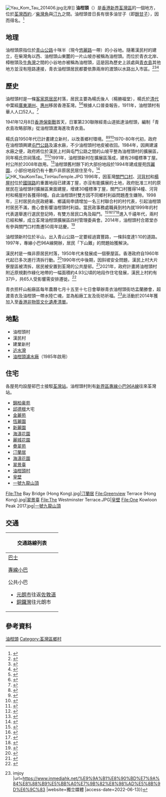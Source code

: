 [[File:Yau_Kom_Tau_201406.jpg|thumb]]北岸]]
'''油柑頭'''（{{lang-en|'''Yau Kom Tau'''}}）是[[香港|香港]][[新界|新界]][[荃灣區|荃灣區]]的一個地方，位於[[荃灣西約|荃灣西約]]／[[柴灣角|柴灣角]]與[[汀九|汀九]]之間。油柑頭昔日長有很多油甘子（即[[餘甘子|餘甘子]]），因而得名。<ref>{{Cite book|title=Hongkong, around and about|last=Samuel Henry Peplow|publisher=Ye Olde Printerie|year=1931|pages=196}}</ref>

== 地理 ==
油柑頭原指位於[[青山公路|青山公路]]十咪半（現今[[悠麗路|悠麗路]]一帶）的小谷地。隨著漢民村的建立，在柴灣角以西、油柑頭山東麓的一片山坡亦被稱為油柑頭。而位於青衣北岸、樟樹頭及[[牛角灣|牛角灣]]之間的小谷地亦被稱為油柑頭，這是因為歷史上該處與[[青衣島|青衣島]]其他地方並沒有陸路連接，青衣油柑頭居民都要依靠兩岸的渡頭以水路出入市區。<ref>{{Cite book|title=Report of the Director of Public Works for the Year 1964/65|last=Hong Kong Public Works Department|year=1964}}</ref><ref>{{Cite web |date=1982-08-17 |title=(青衣)油柑頭塌屋疑有人失蹤 |url=https://mmis.hkpl.gov.hk/coverpage/-/coverpage/view?_coverpage_WAR_mmisportalportlet_hsf=%E6%B2%B9%E6%9F%91%E9%A0%AD&_coverpage_WAR_mmisportalportlet_actual_q=%28%20%28%20allTermsMandatory%3A%28true%29%20OR+all_dc.title%3A%28%E6%B2%B9%E6%9F%91%E9%A0%AD%29%20OR+all_dc.creator%3A%28%E6%B2%B9%E6%9F%91%E9%A0%AD%29%20OR+all_dc.contributor%3A%28%E6%B2%B9%E6%9F%91%E9%A0%AD%29%20OR+all_dc.subject%3A%28%E6%B2%B9%E6%9F%91%E9%A0%AD%29%20OR+fulltext%3A%28%E6%B2%B9%E6%9F%91%E9%A0%AD%29%20OR+all_dc.description%3A%28%E6%B2%B9%E6%9F%91%E9%A0%AD%29%20%29%20%29&_coverpage_WAR_mmisportalportlet_sort_field=dc.publicationdate_bsort&p_r_p_-1078056564_c=QF757YsWv58StS6UNkXpiqQDefLfUN2K&_coverpage_WAR_mmisportalportlet_o=31&_coverpage_WAR_mmisportalportlet_sort_order=desc |publisher=香港工商日報}}</ref><ref>{{Cite web |date=1981-11-09 |title=爲配合淸潔香港運動改善環境衛生而建造之第一條石屎鄉村小路已在靑衣島油柑頭建成 |url=https://mmis.hkpl.gov.hk/coverpage/-/coverpage/view?_coverpage_WAR_mmisportalportlet_hsf=%E6%B2%B9%E6%9F%91%E9%A0%AD&_coverpage_WAR_mmisportalportlet_actual_q=%28%20%28%20allTermsMandatory%3A%28true%29%20OR+all_dc.title%3A%28%E6%B2%B9%E6%9F%91%E9%A0%AD%29%20OR+all_dc.creator%3A%28%E6%B2%B9%E6%9F%91%E9%A0%AD%29%20OR+all_dc.contributor%3A%28%E6%B2%B9%E6%9F%91%E9%A0%AD%29%20OR+all_dc.subject%3A%28%E6%B2%B9%E6%9F%91%E9%A0%AD%29%20OR+fulltext%3A%28%E6%B2%B9%E6%9F%91%E9%A0%AD%29%20OR+all_dc.description%3A%28%E6%B2%B9%E6%9F%91%E9%A0%AD%29%20%29%20%29&_coverpage_WAR_mmisportalportlet_sort_field=dc.publicationdate_bsort&p_r_p_-1078056564_c=QF757YsWv5%2FH7zGe%2FKF%2BFHzBOxZcrjMF&_coverpage_WAR_mmisportalportlet_o=33&_coverpage_WAR_mmisportalportlet_sort_order=desc |publisher=工商晚報}}</ref>

== 歷史 ==
油柑頭村是一條[[客家|客家]][[新界原居民|原居民]]村落，居民主要為楊氏後人（楊勝福堂），楊氏於[[清朝|清代]]中葉經[[廣東|廣東]][[潮州|潮州]]、[[惠州|惠州]]移居香港荃灣。<ref>{{Cite book|title=本土論俗──新界華人傳統風俗|last=施志明}}</ref><ref>{{Cite book|title=荃灣油金頭村楊姓族部}}</ref>根據人口普查報告，1911年，油柑頭村有華人人口52人。<ref>{{Cite web |author=Hong Kong Government Reports Online (1842-1941). |title=Sessional Papers 1911, Papers laid before the Legislative Council of Hongkong 1911, pp.103 (49)-103 (53). |url=https://www.hkmemory.hk/MHK/collections/prewar_industry/All_Items/prewar_industry_prints/201106/t20110613_47303_cht.html}}</ref> 

1941年12月8日[[香港保衛戰|香港保衛戰]]首天，日軍第230聯隊經青山道抵達油柑頭，編制「青衣島攻略部隊」從油柑頭渡海進攻青衣島。

楊氏自1950年代已計畫建立新村，以改善鄉村環境。<ref>{{Cite web |date=1955-07-31 |title=油柑頭村擬設新村 |url=https://mmis.hkpl.gov.hk/coverpage/-/coverpage/view?_coverpage_WAR_mmisportalportlet_hsf=%E6%B2%B9%E6%9F%91%E9%A0%AD&_coverpage_WAR_mmisportalportlet_actual_q=%28%20%28%20allTermsMandatory%3A%28true%29%20OR+all_dc.title%3A%28%E6%B2%B9%E6%9F%91%E9%A0%AD%29%20OR+all_dc.creator%3A%28%E6%B2%B9%E6%9F%91%E9%A0%AD%29%20OR+all_dc.contributor%3A%28%E6%B2%B9%E6%9F%91%E9%A0%AD%29%20OR+all_dc.subject%3A%28%E6%B2%B9%E6%9F%91%E9%A0%AD%29%20OR+fulltext%3A%28%E6%B2%B9%E6%9F%91%E9%A0%AD%29%20OR+all_dc.description%3A%28%E6%B2%B9%E6%9F%91%E9%A0%AD%29%20%29%20%29&_coverpage_WAR_mmisportalportlet_sort_field=dc.publicationdate_bsort&p_r_p_-1078056564_c=QF757YsWv5%2FH7zGe%2FKF%2BFMbblMkfIsll&_coverpage_WAR_mmisportalportlet_o=77&_coverpage_WAR_mmisportalportlet_sort_order=desc |publisher=華僑日報}}</ref><ref>{{Cite web |date=1964-02-09 |title=星灣油柑頭建新村 圖則已批准 建村屋十六間 |url=https://mmis.hkpl.gov.hk/coverpage/-/coverpage/view?_coverpage_WAR_mmisportalportlet_hsf=%E6%B2%B9%E6%9F%91%E9%A0%AD&_coverpage_WAR_mmisportalportlet_actual_q=%28%20%28%20allTermsMandatory%3A%28true%29%20OR+all_dc.title%3A%28%E6%B2%B9%E6%9F%91%E9%A0%AD%29%20OR+all_dc.creator%3A%28%E6%B2%B9%E6%9F%91%E9%A0%AD%29%20OR+all_dc.contributor%3A%28%E6%B2%B9%E6%9F%91%E9%A0%AD%29%20OR+all_dc.subject%3A%28%E6%B2%B9%E6%9F%91%E9%A0%AD%29%20OR+fulltext%3A%28%E6%B2%B9%E6%9F%91%E9%A0%AD%29%20OR+all_dc.description%3A%28%E6%B2%B9%E6%9F%91%E9%A0%AD%29%20%29%20%29&_coverpage_WAR_mmisportalportlet_sort_field=dc.publicationdate_bsort&p_r_p_-1078056564_c=QF757YsWv5%2BakvA8rFW5Ena0fe4vuyU0&_coverpage_WAR_mmisportalportlet_o=68&_coverpage_WAR_mmisportalportlet_sort_order=desc |publisher=香港工商日報}}</ref><ref>{{Cite web |date=1972-06-14 |title=荃灣油柑頭村民要換地建新村 盼全村農地一呎屋地 |url=https://mmis.hkpl.gov.hk/coverpage/-/coverpage/view?_coverpage_WAR_mmisportalportlet_hsf=%E6%B2%B9%E6%9F%91%E9%A0%AD&_coverpage_WAR_mmisportalportlet_actual_q=%28%20%28%20allTermsMandatory%3A%28true%29%20OR+all_dc.title%3A%28%E6%B2%B9%E6%9F%91%E9%A0%AD%29%20OR+all_dc.creator%3A%28%E6%B2%B9%E6%9F%91%E9%A0%AD%29%20OR+all_dc.contributor%3A%28%E6%B2%B9%E6%9F%91%E9%A0%AD%29%20OR+all_dc.subject%3A%28%E6%B2%B9%E6%9F%91%E9%A0%AD%29%20OR+fulltext%3A%28%E6%B2%B9%E6%9F%91%E9%A0%AD%29%20OR+all_dc.description%3A%28%E6%B2%B9%E6%9F%91%E9%A0%AD%29%20%29%20%29&_coverpage_WAR_mmisportalportlet_sort_field=dc.publicationdate_bsort&p_r_p_-1078056564_c=QF757YsWv59%2BV6f0mzlvpL%2Beml6oH5s3&_coverpage_WAR_mmisportalportlet_o=52&_coverpage_WAR_mmisportalportlet_sort_order=desc |publisher=華僑日報}}</ref>1970-80年代初，政府在油柑頭興建[[屯門公路|屯門公路]]及濾水廠，不少油柑頭村地皮被收回。1984年，因興建濾水廠之便，政府將位於漢民上村與屯門公路之間的山坡平整為油柑頭村的擴展區，同年楊氏宗祠落成。<ref>{{Cite web |date=1984-02-25 |title=楊氏祠堂動工興建 油柑頭村廣建村屋 |url=https://mmis.hkpl.gov.hk/coverpage/-/coverpage/view?_coverpage_WAR_mmisportalportlet_hsf=%E6%B2%B9%E6%9F%91%E9%A0%AD&p_r_p_-1078056564_c=QF757YsWv58StS6UNkXpiu0WrH%2Fu8MET&_coverpage_WAR_mmisportalportlet_o=22&_coverpage_WAR_mmisportalportlet_actual_q=%28%20%28%20allTermsMandatory%3A%28true%29%20OR+all_dc.title%3A%28%E6%B2%B9%E6%9F%91%E9%A0%AD%29%20OR+all_dc.creator%3A%28%E6%B2%B9%E6%9F%91%E9%A0%AD%29%20OR+all_dc.contributor%3A%28%E6%B2%B9%E6%9F%91%E9%A0%AD%29%20OR+all_dc.subject%3A%28%E6%B2%B9%E6%9F%91%E9%A0%AD%29%20OR+fulltext%3A%28%E6%B2%B9%E6%9F%91%E9%A0%AD%29%20OR+all_dc.description%3A%28%E6%B2%B9%E6%9F%91%E9%A0%AD%29%20%29%20%29&_coverpage_WAR_mmisportalportlet_sort_field=dc.publicationdate_bsort&_coverpage_WAR_mmisportalportlet_sort_order=desc |publisher=香港工商日報,}}</ref><ref>{{Cite web |date=1984-09-09 |title=荃灣油柑頭村楊氏宗祠開光 |url=https://mmis.hkpl.gov.hk/coverpage/-/coverpage/view?_coverpage_WAR_mmisportalportlet_hsf=%E6%B2%B9%E6%9F%91%E9%A0%AD&p_r_p_-1078056564_c=QF757YsWv58Sngm8Qm6Mn3NbhomY5kSq&_coverpage_WAR_mmisportalportlet_o=20&_coverpage_WAR_mmisportalportlet_actual_q=%28%20%28%20allTermsMandatory%3A%28true%29%20OR+all_dc.title%3A%28%E6%B2%B9%E6%9F%91%E9%A0%AD%29%20OR+all_dc.creator%3A%28%E6%B2%B9%E6%9F%91%E9%A0%AD%29%20OR+all_dc.contributor%3A%28%E6%B2%B9%E6%9F%91%E9%A0%AD%29%20OR+all_dc.subject%3A%28%E6%B2%B9%E6%9F%91%E9%A0%AD%29%20OR+fulltext%3A%28%E6%B2%B9%E6%9F%91%E9%A0%AD%29%20OR+all_dc.description%3A%28%E6%B2%B9%E6%9F%91%E9%A0%AD%29%20%29%20%29&_coverpage_WAR_mmisportalportlet_sort_field=dc.publicationdate_bsort&_coverpage_WAR_mmisportalportlet_sort_order=desc |publisher=華僑日報}}</ref>1991年，油柑頭新村在擴展區落成，建有26幢標準丁屋。村公所於2008年啟用。<ref>{{Citation|title=油柑頭村村公所落成誌慶|url=https://www.youtube.com/watch?v=tIS3whZ1cvg|accessdate=2008|language=zh-CN}}</ref>油柑頭舊村餘下的大部份地段於1994年建成屋苑[[恆麗園|恆麗園]]，小部份地段仍有十數戶非原居民居住至今。<ref>{{Cite web |date=2021-12-01 |title=颱風「獅子山」吹倒油柑頭村鳳凰木　近兩個月政府部門仍未清理 |url=https://www.hk01.com/%E7%AA%81%E7%99%BC/707204/%E9%A2%B1%E9%A2%A8-%E7%8D%85%E5%AD%90%E5%B1%B1-%E5%90%B9%E5%80%92%E6%B2%B9%E6%9F%91%E9%A0%AD%E6%9D%91%E9%B3%B3%E5%87%B0%E6%9C%A8-%E8%BF%91%E5%85%A9%E5%80%8B%E6%9C%88%E6%94%BF%E5%BA%9C%E9%83%A8%E9%96%80%E4%BB%8D%E6%9C%AA%E6%B8%85%E7%90%86 |publisher=香港01}}</ref>[[File:HK_YauKomTau_TinHauTemple.JPG|thumb]]
1996年，因荃灣[[關門口村|關門口村]]、[[河背村|河背村]]和[[楊屋村|楊屋村]]位於[[國瑞路|國瑞路]]的重置地段已建滿丁屋，亦沒有能擴展的土地，政府批准三村的原居民在油柑頭村擴展區東面建屋，增建30幢標準丁屋，關門口村獲得14幢、河背村和楊屋村各獲得8幢。自此油柑頭村雙方因不同鄉村利益問題產生嫌隙。1998年，三村居民向民政總署、鄉議局申請增加一名三村聯合村的村代表，引起油柑頭村居民不滿，擔心會影響油柑頭村利益。當民政事務處職員到村內就1999年的村代表選舉進行選民登記時，有雙方居民口角及毆鬥。<ref>{{Cite book|title=The Great Difference: Hong Kong's New Territories and Its People 1898-2004|last=James Hayes|publisher=Hong Kong University Press|year=2012}}</ref><ref>{{Cite news|title=兩派村民「爭地」群毆|publisher=星島日報|date=1998-11-22}}</ref><ref>{{Cite news|title=油 柑 頭 村 群 毆 六 人 傷 　 事 緣 有 人 阻 止 民 政 處 入 村 登 記 選 民|publisher=大公報|date=1998-11-22}}</ref><ref>{{Cite news|title=荃灣村民群毆六人浴血|publisher=文匯報|date=1998-11-22}}</ref>進入千禧年代，兩村已經和解，成立荃灣油柑頭擴展區四村管理委員會。2014年，油柑頭村合眾堂亦有參與關門口村喬遷50周年誌慶。<ref>{{Cite web |title= |url=https://www.youtube.com/watch?v=HtP4X-HoyDM}}</ref>

油柑頭新村位於半山，出入青山公路一定要經過寶豐路，一條斜度達1:10的道路。1997年，專線小巴96A線開辦，居民「下山難」的問題始獲解決。

漢民村是一條非原居民村落，1950年代末發展成一個寮屋區。香港政府自1960年代起已多次進行清拆行動。<ref>{{Cite web |date=1964-08-17 |title=荃灣油柑頭漢民村數百木屋拆遷 逾千居民請免 |url=https://mmis.hkpl.gov.hk/coverpage/-/coverpage/view?_coverpage_WAR_mmisportalportlet_hsf=%E6%B2%B9%E6%9F%91%E9%A0%AD&_coverpage_WAR_mmisportalportlet_actual_q=%28%20%28%20allTermsMandatory%3A%28true%29%20OR+all_dc.title%3A%28%E6%B2%B9%E6%9F%91%E9%A0%AD%29%20OR+all_dc.creator%3A%28%E6%B2%B9%E6%9F%91%E9%A0%AD%29%20OR+all_dc.contributor%3A%28%E6%B2%B9%E6%9F%91%E9%A0%AD%29%20OR+all_dc.subject%3A%28%E6%B2%B9%E6%9F%91%E9%A0%AD%29%20OR+fulltext%3A%28%E6%B2%B9%E6%9F%91%E9%A0%AD%29%20OR+all_dc.description%3A%28%E6%B2%B9%E6%9F%91%E9%A0%AD%29%20%29%20%29&_coverpage_WAR_mmisportalportlet_sort_field=dc.publicationdate_bsort&p_r_p_-1078056564_c=QF757YsWv5%2BakvA8rFW5EvXr83KHZZ%2Bx&_coverpage_WAR_mmisportalportlet_o=64&_coverpage_WAR_mmisportalportlet_sort_order=desc |publisher=華僑日報}}</ref>1990年代中後期，因斜坡安全問題，漢民上村大片寮屋區被清拆，居民被安置到荃灣的公共屋邨。<ref>{{Cite news|url=http://hk.apple.nextmedia.com/supplement/retails/art/20150329/19092352|publisher=蘋果日報|date=2005-03-29}}</ref>2021年，政府計畫將油柑頭村附近原規劃作綠化地帶的一幅面積約4.93公頃的地段作住宅發展，漢民上村約有37戶，共65人受影響需安排遷徙。<ref>{{Cite web |date=2021-12-27 |title=油柑頭村清拆未提安置 寮屋村民憂「新年瞓街」 |url=http://www.mingpaocanada.com/TOR/htm/News/20211227/hk-gga1_r.htm |publisher=明報}}</ref>

青衣担杆山船廠區每年農曆七月十五至十七日會舉辦青衣油柑頭街坊盂蘭勝會，超渡青衣及油柑頭一帶水陸亡魂，並為船廠工友及街坊祈福。<ref>{{Cite web |date=2009-09-14 |title=隱落的船廠盂蘭勝會 {{!}} imjoy |url=https://www.inmediahk.net/%E9%9A%B1%E8%90%BD%E7%9A%84%E8%88%B9%E5%BB%A0%E7%9B%82%E8%98%AD%E5%8B%9D%E6%9C%83 |website=獨立媒體 |access-date=2022-06-13}}</ref>此活動於2014年獲加入至[[香港非物質文化遺產清單|香港非物質文化遺產清單]]。

==地點==
*油柑頭村
*漢民村
*建業新村
*[[近水灣|近水灣]]
*[[油柑頭濾水廠|油柑頭濾水廠]]（1985年啟用）

==住宅==
各屋苑均設屋邨巴士接駁[[荃灣站|荃灣站]]。油柑頭村則有[[新界區專線小巴96A線|新界區專線小巴96A線]]往來荃灣站。
*[[錦柏豪苑|錦柏豪苑]]
*[[邱德根家族|邱德根]]大宅
*[[金麗苑|金麗苑]]
*[[恆麗園|恆麗園]]
*[[新麗園|新麗園]]
*[[海濤花園|海濤花園]]
*[[麗城花園|麗城花園]]
*[[疊翠苑|疊翠苑]]
*[[汀蘭居|汀蘭居]]
*[[海濤花園|海濤花園]]
*[[翠景臺|翠景臺]]
*[[油柑頭村|油柑頭村]]
*[[皇壁|皇壁]]
*[[一號九龍山頂|一號九龍山頂]]

<gallery>
File:The Bay Bridge (Hong Kong).jpg|[[汀蘭居|汀蘭居]]
File:Greenview Terrace (Hong Kong).jpg|[[翠景臺|翠景臺]]
File:The Westminster Terrace.JPG|[[皇壁|皇壁]]
File:One Kowloon Peak 2017.jpg|[[一號九龍山頂|一號九龍山頂]]
</gallery>

==交通==
{| class="mw-collapsible mw-collapsed wikitable" style="background:white; margin: 0 auto; width: auto;" 
! 交通路線列表
|-
|
;[[香港巴士|巴士]]
{{九龍新界巴士簡單列表|48P|53|234B|234C|234D|N252}}
{{大嶼山巴士簡單列表|A38}}

;[[香港小巴|專線小巴]]
{{新界專線小巴簡單列表|96|96A|96C|96M|302}}

;公共小巴 
*[[元朗市中心|元朗市]]往返[[佐敦道|佐敦道]]
*[[銅鑼灣|銅鑼灣]]往元朗市 
|}

== 參考資料 ==
{{reflist}}

{{荃灣區}}

[[Category:油柑頭|]]
[[Category:荃灣區鄉村|Category:荃灣區鄉村]]